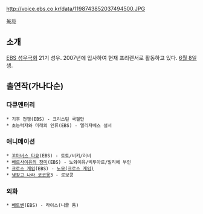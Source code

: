 http://voice.ebs.co.kr/data/1198743852037494500.JPG

[[목차]]

== 소개 ==
[[EBS 성우극회]] 21기 성우. 2007년에 입사하여 현재 프리랜서로 활동하고 있다. [[6월 8일]] 생.
== 출연작(가나다순) ==
=== 다큐멘터리 ===
 * 기후 전쟁(EBS) - 크리스틴 쿡겔만
 * 초능력자와 미래의 인류(EBS) - 엘리자베스 설서
=== 애니메이션 ===
 * [[꼬마버스 타요]](EBS) - 토토/비키/러비
 * [[베르사이유의 장미]](EBS) - 노와이유/빅투아르/빌리에 부인
 * [[크로스 게임]](EBS) - [[노모(크로스 게임)]]
 * [[냉장고 나라 코코몽]]3 - 로보콩
=== 외화 ===
 * [[베토벤]](EBS) - 라이스(니콜 톰)
